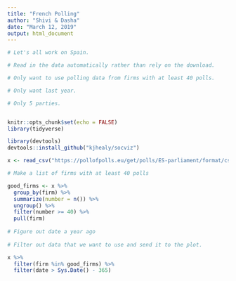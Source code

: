 ```yaml
---
title: "French Polling"
author: "Shivi & Dasha"
date: "March 12, 2019"
output: html_document
---
```


```r
# Let's all work on Spain.

# Read in the data automatically rather than rely on the download.

# Only want to use polling data from firms with at least 40 polls.

# Only want last year.

# Only 5 parties.


knitr::opts_chunk$set(echo = FALSE)
library(tidyverse)

library(devtools)
devtools::install_github("kjhealy/socviz")

x <- read_csv("https://pollofpolls.eu/get/polls/ES-parliament/format/csv")
```

```r
# Make a list of firms with at least 40 polls

good_firms <- x %>% 
  group_by(firm) %>% 
  summarize(number = n()) %>% 
  ungroup() %>% 
  filter(number >= 40) %>% 
  pull(firm)
  
# Figure out date a year ago
  
# Filter out data that we want to use and send it to the plot.

x %>% 
  filter(firm %in% good_firms) %>% 
  filter(date > Sys.Date() - 365)
  
```